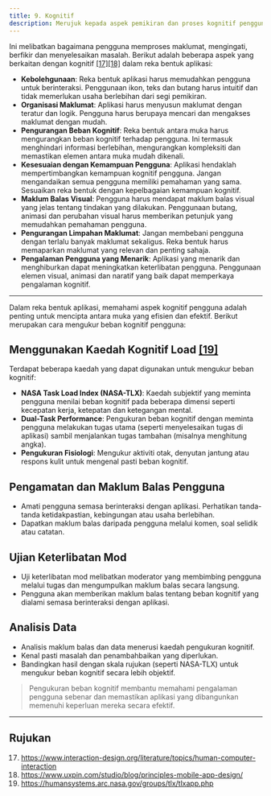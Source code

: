 ```yaml
---
title: 9. Kognitif
description: Merujuk kepada aspek pemikiran dan proses kognitif pengguna semasa berinteraksi dengan aplikasi
---
```


Ini melibatkan bagaimana pengguna memproses maklumat, mengingati, berfikir dan menyelesaikan masalah. Berikut adalah beberapa aspek yang berkaitan dengan kognitif [[17]](https://www.interaction-design.org/literature/topics/human-computer-interaction)[[18]](https://www.uxpin.com/studio/blog/principles-mobile-app-design/) dalam reka bentuk aplikasi:

- **Kebolehgunaan**: Reka bentuk aplikasi harus memudahkan pengguna untuk berinteraksi. Penggunaan ikon, teks dan butang harus intuitif dan tidak memerlukan usaha berlebihan dari segi pemikiran.
- **Organisasi Maklumat**: Aplikasi harus menyusun maklumat dengan teratur dan logik. Pengguna harus berupaya mencari dan mengakses maklumat dengan mudah.
- **Pengurangan Beban Kognitif**: Reka bentuk antara muka harus mengurangkan beban kognitif terhadap pengguna. Ini termasuk menghindari informasi berlebihan, mengurangkan kompleksiti dan memastikan elemen antara muka mudah dikenali.
- **Kesesuaian dengan Kemampuan Pengguna**: Aplikasi hendaklah mempertimbangkan kemampuan kognitif pengguna. Jangan mengandaikan semua pengguna memiliki pemahaman yang sama. Sesuaikan reka bentuk dengan kepelbagaian kemampuan kognitif.
- **Maklum Balas Visual**: Pengguna harus mendapat maklum balas visual yang jelas tentang tindakan yang dilakukan. Penggunaan butang, animasi dan perubahan visual harus memberikan petunjuk yang memudahkan pemahaman pengguna.
- **Pengurangan Limpahan Maklumat**: Jangan membebani pengguna dengan terlalu banyak maklumat sekaligus. Reka bentuk harus memaparkan maklumat yang relevan dan penting sahaja.
- **Pengalaman Pengguna yang Menarik**: Aplikasi yang menarik dan menghiburkan dapat meningkatkan keterlibatan pengguna. Penggunaan elemen visual, animasi dan naratif yang baik dapat memperkaya pengalaman kognitif.

---

Dalam reka bentuk aplikasi, memahami aspek kognitif pengguna adalah penting untuk mencipta antara muka yang efisien dan efektif. Berikut merupakan cara mengukur beban kognitif pengguna:

## Menggunakan Kaedah Kognitif Load [[19]](https://humansystems.arc.nasa.gov/groups/tlx/tlxapp.php)

Terdapat beberapa kaedah yang dapat digunakan untuk mengukur beban kognitif:

- **NASA Task Load Index (NASA-TLX)**: Kaedah subjektif yang meminta pengguna menilai beban kognitif pada beberapa dimensi seperti kecepatan kerja, ketepatan dan ketegangan mental.
- **Dual-Task Performance**: Pengukuran beban kognitif dengan meminta pengguna melakukan tugas utama (seperti menyelesaikan tugas di aplikasi) sambil menjalankan tugas tambahan (misalnya menghitung angka).
- **Pengukuran Fisiologi**: Mengukur aktiviti otak, denyutan jantung atau respons kulit untuk mengenal pasti beban kognitif.

## Pengamatan dan Maklum Balas Pengguna

- Amati pengguna semasa berinteraksi dengan aplikasi. Perhatikan tanda-tanda ketidakpastian, kebingungan atau usaha berlebihan.
- Dapatkan maklum balas daripada pengguna melalui komen, soal selidik atau catatan.

## Ujian Keterlibatan Mod

- Uji keterlibatan mod melibatkan moderator yang membimbing pengguna melalui tugas dan mengumpulkan maklum balas secara langsung.
- Pengguna akan memberikan maklum balas tentang beban kognitif yang dialami semasa berinteraksi dengan aplikasi.

## Analisis Data

- Analisis maklum balas dan data menerusi kaedah pengukuran kognitif.
- Kenal pasti masalah dan penambahbaikan yang diperlukan.
- Bandingkan hasil dengan skala rujukan (seperti NASA-TLX) untuk mengukur beban kognitif secara lebih objektif.

> Pengukuran beban kognitif membantu memahami pengalaman pengguna sebenar dan memastikan aplikasi yang dibangunkan memenuhi keperluan mereka secara efektif.

---

## Rujukan

17. https://www.interaction-design.org/literature/topics/human-computer-interaction
18. https://www.uxpin.com/studio/blog/principles-mobile-app-design/
19. https://humansystems.arc.nasa.gov/groups/tlx/tlxapp.php
